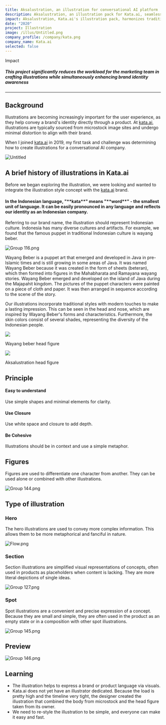 ```yaml
---
title: Aksalustration, an illustration for conversational AI platform
description: Aksalustration, an illustration pack for Kata.ai, seamlessly blends traditional Indonesian puppetry with modern art, enhancing brand awareness and visual appeal.
impact: Aksalustration, Kata.ai's illustration pack, harmonizes traditional Indonesian puppetry with modern art, elevating brand awareness and leaving a lasting impression. It sets a standard for illustrations, contributing to increased brand awareness.
date: "2020"
project: Illustration
image: /illus/Untitled.png
company_profile: /company/kata.png
company_name: Kata.ai
selected: false
---
```


<div>
<p className="mb-0 font-medium text-lg dark:text-zinc-300">Impact</p>

</div>

##### This project significantly reduces the workload for the marketing team in crafting illustrations while simultaneously enhancing brand identity awareness

---
## Background
Illustrations are becoming increasingly important for the user experience, as they help convey a brand's identity directly through a product. At [kata.ai](http://kata.ai/), illustrations are typically sourced from microstock image sites and undergo minimal distortion to align with their brand.

When I joined [kata.ai](http://kata.ai/) in 2019, my first task and challenge was determining how to create illustrations for a conversational AI company.

![Untitled](/illus/Untitled.png)

## A brief history of illustrations in Kata.ai

Before we began exploring the illustration, we were looking and wanted to integrate the illustration style concept with the [kata.ai](http://kata.ai/) brand.

<h4 className="bg-gradient-to-b from-zinc-600 to-zinc-500 dark:from-zinc-400 dark:to-zinc-500 bg-clip-text text-transparent text-2xl mb-4">
In the Indonesian language, "**kata**" means "**word**" - the smallest unit of language. It can be easily pronounced in any language and reflects our identity as an Indonesian company.

</h4>

Referring to our brand name, the illustration should represent Indonesian culture. Indonesia has many diverse cultures and artifacts. For example, we found that the famous puppet in traditional Indonesian culture is wayang beber.

![Group 116.png](/illus/Group_116.png)

Wayang Beber is a puppet art that emerged and developed in Java in pre-Islamic times and is still growing in some areas of Java. It was named Wayang Beber because it was created in the form of sheets (beteran), which then formed into figures in the Mahabharata and Ramayana wayang stories. Wayang Beber emerged and developed on the island of Java during the Majapahit kingdom. The pictures of the puppet characters were painted on a piece of cloth and paper. It was then arranged in sequence according to the scene of the story.

Our illustrations incorporate traditional styles with modern touches to make a lasting impression. This can be seen in the head and nose, which are inspired by Wayang Beber's forms and characteristics. Furthermore, the skin colors consist of several shades, representing the diversity of the Indonesian people.




<div className="grid grid-cols-2 gap-6 mt-6 mb-6">

<div>
<img src="/illus/Group_35.png" />
<p>Wayang beber head figure</p>
</div>

<div>
<img src="/illus/Group_42.png"/>
<p>Aksalustration head figure</p>
</div>




</div>



## Principle

#### Easy to understand

Use simple shapes and minimal elements for clarity.

#### Use Closure

Use white space and closure to add depth.

#### Be Cohesive

Illustrations should be in context and use a simple metaphor.

## Figures

Figures are used to differentiate one character from another. They can be used alone or combined with other illustrations.

![Group 144.png](/illus/Group_144.png)

## Type of illustration

### Hero

The hero illustrations are used to convey more complex information. This allows them to be more metaphorical and fanciful in nature.

![Flow.png](/illus/Flow.png)

### Section

Section illustrations are simplified visual representations of concepts, often used in products as placeholders when content is lacking. They are more literal depictions of single ideas.

![Group 127.png](/illus/Group_127.png)

### Spot

Spot illustrations are a convenient and precise expression of a concept. Because they are small and simple, they are often used in the product as an empty state or in a composition with other spot illustrations.

![Group 145.png](/illus/Group_145.png)

## Preview

![Group 146.png](/illus/Group_146.png)

## Learning

- The illustration helps to express a brand or product language via visuals.
- Kata.ai does not yet have an illustrator dedicated. Because the load is pretty high and the timeline very tight, the designer created the illustration that combined the body from microstock and the head figure taken from its owner.
- We need to re-style the illustration to be simple, and everyone can make it easy and fast.